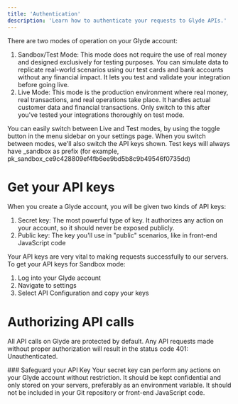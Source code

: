 ```yaml
---
title: 'Authentication'
description: 'Learn how to authenticate your requests to Glyde APIs.'
---
```


There are two modes of operation on your Glyde account:

1. Sandbox/Test Mode: This mode does not require the use of real money and designed exclusively for testing purposes. You can simulate data to replicate real-world scenarios using our test cards and bank accounts without any financial impact. It lets you test and validate your integration before going live.
2. Live Mode: This mode is the production environment where real money, real transactions, and real operations take place. It handles actual customer data and financial transactions. Only switch to this after you've tested your integrations thoroughly on test mode.

You can easily switch between Live and Test modes, by using the toggle button in the menu sidebar on your settings page. 
When you switch between modes, we'll also switch the API keys shown. Test keys will always have _sandbox as prefix (for example, pk_sandbox_ce9c428809ef4fb6ee9bd5b8c9b49546f0735dd)

# Get your API keys
When you create a Glyde account, you will be given two kinds of API keys:
1. Secret key: The most powerful type of key. It authorizes any action on your account, so it should never be exposed publicly.
2. Public key: The key you'll use in "public" scenarios, like in front-end JavaScript code

Your API keys are very vital to making requests successfully to our servers. To get your API keys for Sandbox mode:
1. Log into your Glyde account
2. Navigate to settings
3. Select API Configuration and copy your keys

# Authorizing API calls
All API calls on Glyde are protected by default. Any API requests made without proper authorization will result in the status code 401: Unauthenticated.

<Info>
### Safeguard your API Key
Your secret key can perform any actions on your Glyde account without restriction. It should be kept confidential and only stored on your servers, preferably as an environment variable.
It should not be included in your Git repository or front-end JavaScript code.
</Info>



